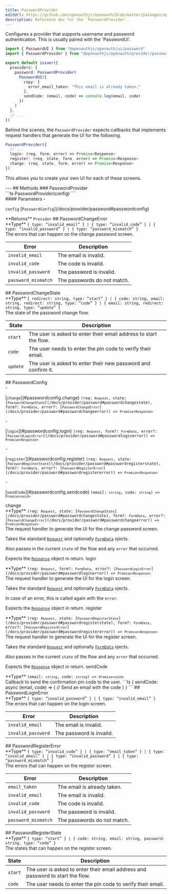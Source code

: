 ```yaml
---
title: PasswordProvider
editUrl: https://github.com/openauthjs/openauth/blob/master/packages/openauth/src/provider/password.ts
description: Reference doc for the `PasswordProvider`.
---
```



<div class="tsdoc">
<Section type="about">
Configures a provider that supports username and password authentication. This is usually
paired with the `PasswordUI`.

```ts
import { PasswordUI } from "@openauthjs/openauth/ui/password"
import { PasswordProvider } from "@openauthjs/openauth/provider/password"

export default issuer({
  providers: {
    password: PasswordProvider(
      PasswordUI({
        copy: {
          error_email_taken: "This email is already taken."
        },
        sendCode: (email, code) => console.log(email, code)
      })
    )
  },
  // ...
})
```

Behind the scenes, the `PasswordProvider` expects callbacks that implements request handlers
that generate the UI for the following.

```ts
PasswordProvider({
  // ...
  login: (req, form, error) => Promise<Response>
  register: (req, state, form, error) => Promise<Response>
  change: (req, state, form, error) => Promise<Response>
})
```

This allows you to create your own UI for each of these screens.
</Section>
---
## Methods
### PasswordProvider
<Segment>
<Section type="signature">
```ts
PasswordProvider(config)
```
</Section>
<Section type="parameters">
#### Parameters
- <p><code class="key">config</code> [<code class="type">PasswordConfig</code>](/docs/provider/password#passwordconfig)</p>
</Section>
<InlineSection>
**Returns** <code class="type">Provider</code>
</InlineSection>
</Segment>
## PasswordChangeError
<Segment>
<Section type="parameters">
<InlineSection>
**Type** <code class="symbol">&lcub; </code><code class="key">type</code><code class="symbol">&colon; </code><code class="symbol">&ldquo;</code><code class="primitive">invalid_email</code><code class="symbol">&rdquo;</code><code class="symbol"> &rcub;</code><code class="symbol"> | </code><code class="symbol">&lcub; </code><code class="key">type</code><code class="symbol">&colon; </code><code class="symbol">&ldquo;</code><code class="primitive">invalid_code</code><code class="symbol">&rdquo;</code><code class="symbol"> &rcub;</code><code class="symbol"> | </code><code class="symbol">&lcub; </code><code class="key">type</code><code class="symbol">&colon; </code><code class="symbol">&ldquo;</code><code class="primitive">invalid_password</code><code class="symbol">&rdquo;</code><code class="symbol"> &rcub;</code><code class="symbol"> | </code><code class="symbol">&lcub; </code><code class="key">type</code><code class="symbol">&colon; </code><code class="symbol">&ldquo;</code><code class="primitive">password_mismatch</code><code class="symbol">&rdquo;</code><code class="symbol"> &rcub;</code>
</InlineSection>
</Section>
The errors that can happen on the change password screen.

| Error | Description |
| ----- | ----------- |
| `invalid_email` | The email is invalid. |
| `invalid_code` | The code is invalid. |
| `invalid_password` | The password is invalid. |
| `password_mismatch` | The passwords do not match. |
</Segment>
## PasswordChangeState
<Segment>
<Section type="parameters">
<InlineSection>
**Type** <code class="symbol">&lcub; </code><code class="key">redirect</code><code class="symbol">&colon; </code><code class="primitive">string</code><code class="symbol">, </code><code class="key">type</code><code class="symbol">&colon; </code><code class="symbol">&ldquo;</code><code class="primitive">start</code><code class="symbol">&rdquo;</code><code class="symbol"> &rcub;</code><code class="symbol"> | </code><code class="symbol">&lcub; </code><code class="key">code</code><code class="symbol">&colon; </code><code class="primitive">string</code><code class="symbol">, </code><code class="key">email</code><code class="symbol">&colon; </code><code class="primitive">string</code><code class="symbol">, </code><code class="key">redirect</code><code class="symbol">&colon; </code><code class="primitive">string</code><code class="symbol">, </code><code class="key">type</code><code class="symbol">&colon; </code><code class="symbol">&ldquo;</code><code class="primitive">code</code><code class="symbol">&rdquo;</code><code class="symbol"> &rcub;</code><code class="symbol"> | </code><code class="symbol">&lcub; </code><code class="key">email</code><code class="symbol">&colon; </code><code class="primitive">string</code><code class="symbol">, </code><code class="key">redirect</code><code class="symbol">&colon; </code><code class="primitive">string</code><code class="symbol">, </code><code class="key">type</code><code class="symbol">&colon; </code><code class="symbol">&ldquo;</code><code class="primitive">update</code><code class="symbol">&rdquo;</code><code class="symbol"> &rcub;</code>
</InlineSection>
</Section>
The state of the password change flow.

| State | Description |
| ----- | ----------- |
| `start` | The user is asked to enter their email address to start the flow. |
| `code` | The user needs to enter the pin code to verify their email. |
| `update` | The user is asked to enter their new password and confirm it. |
</Segment>
## PasswordConfig
<Segment>
<Section type="parameters">
- <p>[<code class="key">change</code>](#passwordconfig.change) <code class="primitive">(req: <code class="type">Request</code>, state: [<code class="type">PasswordChangeState</code>](/docs/provider/password#passwordchangestate), form?: <code class="type">FormData</code>, error?: [<code class="type">PasswordChangeError</code>](/docs/provider/password#passwordchangeerror)) => <code class="primitive">Promise</code><code class="symbol">&lt;</code><code class="type">Response</code><code class="symbol">&gt;</code></code></p>
- <p>[<code class="key">login</code>](#passwordconfig.login) <code class="primitive">(req: <code class="type">Request</code>, form?: <code class="type">FormData</code>, error?: [<code class="type">PasswordLoginError</code>](/docs/provider/password#passwordloginerror)) => <code class="primitive">Promise</code><code class="symbol">&lt;</code><code class="type">Response</code><code class="symbol">&gt;</code></code></p>
- <p>[<code class="key">register</code>](#passwordconfig.register) <code class="primitive">(req: <code class="type">Request</code>, state: [<code class="type">PasswordRegisterState</code>](/docs/provider/password#passwordregisterstate), form?: <code class="type">FormData</code>, error?: [<code class="type">PasswordRegisterError</code>](/docs/provider/password#passwordregistererror)) => <code class="primitive">Promise</code><code class="symbol">&lt;</code><code class="type">Response</code><code class="symbol">&gt;</code></code></p>
- <p>[<code class="key">sendCode</code>](#passwordconfig.sendcode) <code class="primitive">(email: <code class="primitive">string</code>, code: <code class="primitive">string</code>) => <code class="primitive">Promise</code><code class="symbol">&lt;</code><code class="primitive">void</code><code class="symbol">&gt;</code></code></p>
</Section>
</Segment>
<NestedTitle id="passwordconfig.change" Tag="h4" parent="PasswordConfig.">change</NestedTitle>
<Segment>
<Section type="parameters">
<InlineSection>
**Type** <code class="primitive">(req: <code class="type">Request</code>, state: [<code class="type">PasswordChangeState</code>](/docs/provider/password#passwordchangestate), form?: <code class="type">FormData</code>, error?: [<code class="type">PasswordChangeError</code>](/docs/provider/password#passwordchangeerror)) => <code class="primitive">Promise</code><code class="symbol">&lt;</code><code class="type">Response</code><code class="symbol">&gt;</code></code>
</InlineSection>
</Section>
The request handler to generate the UI for the change password screen.

Takes the standard [`Request`](https://developer.mozilla.org/en-US/docs/Web/API/Request)
and optionally [`FormData`](https://developer.mozilla.org/en-US/docs/Web/API/FormData)
ojects.

Also passes in the current `state` of the flow and any `error` that occurred.

Expects the [`Response`](https://developer.mozilla.org/en-US/docs/Web/API/Response) object
in return.
</Segment>
<NestedTitle id="passwordconfig.login" Tag="h4" parent="PasswordConfig.">login</NestedTitle>
<Segment>
<Section type="parameters">
<InlineSection>
**Type** <code class="primitive">(req: <code class="type">Request</code>, form?: <code class="type">FormData</code>, error?: [<code class="type">PasswordLoginError</code>](/docs/provider/password#passwordloginerror)) => <code class="primitive">Promise</code><code class="symbol">&lt;</code><code class="type">Response</code><code class="symbol">&gt;</code></code>
</InlineSection>
</Section>
The request handler to generate the UI for the login screen.

Takes the standard [`Request`](https://developer.mozilla.org/en-US/docs/Web/API/Request)
and optionally [`FormData`](https://developer.mozilla.org/en-US/docs/Web/API/FormData)
ojects.

In case of an error, this is called again with the `error`.

Expects the [`Response`](https://developer.mozilla.org/en-US/docs/Web/API/Response) object
in return.
</Segment>
<NestedTitle id="passwordconfig.register" Tag="h4" parent="PasswordConfig.">register</NestedTitle>
<Segment>
<Section type="parameters">
<InlineSection>
**Type** <code class="primitive">(req: <code class="type">Request</code>, state: [<code class="type">PasswordRegisterState</code>](/docs/provider/password#passwordregisterstate), form?: <code class="type">FormData</code>, error?: [<code class="type">PasswordRegisterError</code>](/docs/provider/password#passwordregistererror)) => <code class="primitive">Promise</code><code class="symbol">&lt;</code><code class="type">Response</code><code class="symbol">&gt;</code></code>
</InlineSection>
</Section>
The request handler to generate the UI for the register screen.

Takes the standard [`Request`](https://developer.mozilla.org/en-US/docs/Web/API/Request)
and optionally [`FormData`](https://developer.mozilla.org/en-US/docs/Web/API/FormData)
ojects.

Also passes in the current `state` of the flow and any `error` that occurred.

Expects the [`Response`](https://developer.mozilla.org/en-US/docs/Web/API/Response) object
in return.
</Segment>
<NestedTitle id="passwordconfig.sendcode" Tag="h4" parent="PasswordConfig.">sendCode</NestedTitle>
<Segment>
<Section type="parameters">
<InlineSection>
**Type** <code class="primitive">(email: <code class="primitive">string</code>, code: <code class="primitive">string</code>) => <code class="primitive">Promise</code><code class="symbol">&lt;</code><code class="primitive">void</code><code class="symbol">&gt;</code></code>
</InlineSection>
</Section>
Callback to send the confirmation pin code to the user.
```ts
{
  sendCode: async (email, code) => {
    // Send an email with the code
  }
}
```
</Segment>
## PasswordLoginError
<Segment>
<Section type="parameters">
<InlineSection>
**Type** <code class="symbol">&lcub; </code><code class="key">type</code><code class="symbol">&colon; </code><code class="symbol">&ldquo;</code><code class="primitive">invalid_password</code><code class="symbol">&rdquo;</code><code class="symbol"> &rcub;</code><code class="symbol"> | </code><code class="symbol">&lcub; </code><code class="key">type</code><code class="symbol">&colon; </code><code class="symbol">&ldquo;</code><code class="primitive">invalid_email</code><code class="symbol">&rdquo;</code><code class="symbol"> &rcub;</code>
</InlineSection>
</Section>
The errors that can happen on the login screen.

| Error | Description |
| ----- | ----------- |
| `invalid_email` | The email is invalid. |
| `invalid_password` | The password is invalid. |
</Segment>
## PasswordRegisterError
<Segment>
<Section type="parameters">
<InlineSection>
**Type** <code class="symbol">&lcub; </code><code class="key">type</code><code class="symbol">&colon; </code><code class="symbol">&ldquo;</code><code class="primitive">invalid_code</code><code class="symbol">&rdquo;</code><code class="symbol"> &rcub;</code><code class="symbol"> | </code><code class="symbol">&lcub; </code><code class="key">type</code><code class="symbol">&colon; </code><code class="symbol">&ldquo;</code><code class="primitive">email_taken</code><code class="symbol">&rdquo;</code><code class="symbol"> &rcub;</code><code class="symbol"> | </code><code class="symbol">&lcub; </code><code class="key">type</code><code class="symbol">&colon; </code><code class="symbol">&ldquo;</code><code class="primitive">invalid_email</code><code class="symbol">&rdquo;</code><code class="symbol"> &rcub;</code><code class="symbol"> | </code><code class="symbol">&lcub; </code><code class="key">type</code><code class="symbol">&colon; </code><code class="symbol">&ldquo;</code><code class="primitive">invalid_password</code><code class="symbol">&rdquo;</code><code class="symbol"> &rcub;</code><code class="symbol"> | </code><code class="symbol">&lcub; </code><code class="key">type</code><code class="symbol">&colon; </code><code class="symbol">&ldquo;</code><code class="primitive">password_mismatch</code><code class="symbol">&rdquo;</code><code class="symbol"> &rcub;</code>
</InlineSection>
</Section>
The errors that can happen on the register screen.

| Error | Description |
| ----- | ----------- |
| `email_taken` | The email is already taken. |
| `invalid_email` | The email is invalid. |
| `invalid_code` | The code is invalid. |
| `invalid_password` | The password is invalid. |
| `password_mismatch` | The passwords do not match. |
</Segment>
## PasswordRegisterState
<Segment>
<Section type="parameters">
<InlineSection>
**Type** <code class="symbol">&lcub; </code><code class="key">type</code><code class="symbol">&colon; </code><code class="symbol">&ldquo;</code><code class="primitive">start</code><code class="symbol">&rdquo;</code><code class="symbol"> &rcub;</code><code class="symbol"> | </code><code class="symbol">&lcub; </code><code class="key">code</code><code class="symbol">&colon; </code><code class="primitive">string</code><code class="symbol">, </code><code class="key">email</code><code class="symbol">&colon; </code><code class="primitive">string</code><code class="symbol">, </code><code class="key">password</code><code class="symbol">&colon; </code><code class="primitive">string</code><code class="symbol">, </code><code class="key">type</code><code class="symbol">&colon; </code><code class="symbol">&ldquo;</code><code class="primitive">code</code><code class="symbol">&rdquo;</code><code class="symbol"> &rcub;</code>
</InlineSection>
</Section>
The states that can happen on the register screen.

| State | Description |
| ----- | ----------- |
| `start` | The user is asked to enter their email address and password to start the flow. |
| `code` | The user needs to enter the pin code to verify their email. |
</Segment>
</div>